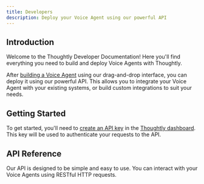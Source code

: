 ```yaml
---
title: Developers
description: Deploy your Voice Agent using our powerful API
---
```


## Introduction

Welcome to the Thoughtly Developer Documentation! Here you'll find everything you need to build and deploy Voice Agents with Thoughtly.

After [building a Voice Agent](/build/overview.mdx) using our drag-and-drop interface, you can deploy it using our powerful API. This allows you to integrate your Voice Agent with your existing systems, or build custom integrations to suit your needs.

## Getting Started

To get started, you'll need to [create an API key](/api/keys) in the [Thoughtly dashboard](https://app.thought.ly). This key will be used to authenticate your requests to the API.

## API Reference

Our API is designed to be simple and easy to use. You can interact with your Voice Agents using RESTful HTTP requests.


<NextSection
	title="API Reference"
    icon="code"
    href="/api"
    description="Learn how to interact with your Voice Agents using our API ->"
/>
